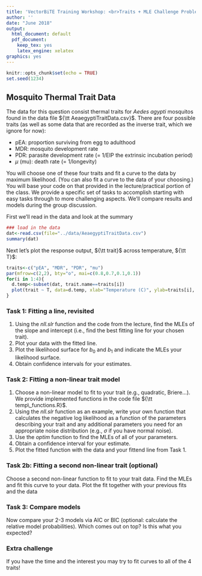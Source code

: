 ```yaml
---
title: 'VectorBiTE Training Workshop: <br>Traits + MLE Challenge Problem'
author: ''
date: "June 2018"
output:
  html_document: default
  pdf_document:
    keep_tex: yes
    latex_engine: xelatex
graphics: yes
---
```


```r
knitr::opts_chunk$set(echo = TRUE)
set.seed(1234)
```

## Mosquito Thermal Trait Data

The data for this question consist thermal traits for _Aedes agypti_ mosquitos found in the data file ${\tt AeaegyptiTraitData.csv}$. There are four possible traits (as well as some data that are recorded as the inverse trait, which we ignore for now):

- pEA: proportion surviving from egg to adulthood  
- MDR: mosquito development rate  
- PDR: parasite development rate (= 1/EIP the extrinsic incubation period)  
- $\mu$ (mu): death rate (= 1/longevity)

You will choose one of these four traits and fit a curve to the data by maximum likelihood. (You can also fit a curve to the data of your choosing.) You will base your code on that provided in the lecture/practical portion of the class. We provide a specific set of tasks to accomplish starting with easy tasks through to more challenging aspects. We'll compare results and models during the group discussion.

First we'll read in the data and look at the summary

```r
### load in the data
dat<-read.csv(file="../data/AeaegyptiTraitData.csv")
summary(dat)
```

Next let's plot the response output, ${\tt trait}$ across temperature, ${\tt T}$:

```r
traits<-c("pEA", "MDR", "PDR", "mu")
par(mfrow=c(2,2), bty="o", mai=c(0.8,0.7,0.1,0.1))
for(i in 1:4){
  d.temp<-subset(dat, trait.name==traits[i])
  plot(trait ~ T, data=d.temp, xlab="Temperature (C)", ylab=traits[i], xlim=c(5, 45))
}

```



### Task 1: Fitting a line, revisited

1. Using the _nll.slr_ function and the code from the lecture, find the MLEs of the slope and intercept (i.e., find the best fitting line for your chosen trait). 
2. Plot your data with the fitted line.
3. Plot the likelihood surface for $b_0$ and $b_1$ and indicate the MLEs your likelihood surface. 
4. Obtain confidence intervals for your estimates. 


### Task 2: Fitting a non-linear trait model

1. Choose a non-linear model to fit to your trait (e.g., quadratic, Briere...). We provide implemented functions in the code file ${\tt temp\_functions.R}$. 
2. Using the _nll.slr_ function as an example, write your own function that calculates the negative log likelihood as a function of the parameters describing your trait and any additional parameters you need for an appropriate noise distribution (e.g., $\sigma$ if you have normal noise).
3. Use the _optim_ function to find the MLEs of all of your parameters.
4. Obtain a confidence interval for your estimate.
5. Plot the fitted function with the data and your fittend line from Task 1.


### Task 2b: Fitting a second non-linear trait (optional)

Choose a second non-linear function to fit to your trait data. Find the MLEs and fit this curve to your data. Plot the fit together with your previous fits and the data



### Task 3: Compare models

Now compare your 2-3 models via AIC or BIC (optional: calculate the relative model probabilities). Which comes out on top? Is this what you expected?


### Extra challenge

If you have the time and the interest you may try to fit curves to all of the 4 traits!

<br>
<br>
<br>